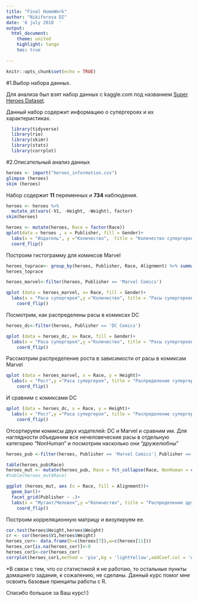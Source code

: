```yaml
---
title: "Final HomeWork"
author: "Nikiforova DI"
date: '6 july 2018  '
output: 
  html_document:
    theme: united
    highlight: tango
    toc: true
  
---
```


```r
knitr::opts_chunk$set(echo = TRUE)
```

#1.Выбор набора данных.

  Для анализа был взят набор данных с kaggle.com под названием [Super Heroes Dataset](https://www.kaggle.com/claudiodavi/superhero-set). 
    
  Данный набор содержит информацию о супергероях и их характеристиках.
  
```r
  library(tidyverse)
  library(rio)
  library(skimr)
  library(stats)
  library(corrplot)
```
  
#2.Описательный анализ данных
```r
heroes <- import("heroes_information.csv")
glimpse (heroes)
skim (heroes)

```

Набор содержит **11** переменных и **734** наблюдения.

```r
heroes <- heroes %>%
  mutate_at(vars(-V1, -Height, -Weight), factor)
skim(heroes)

heroes <- mutate(heroes, Race = factor(Race))
qplot(data = heroes , x = Publisher, fill = Gender)+
  labs(x = "Издатель", y ="Количество",  title = "Количество супергероев по издателям")+
  coord_flip()
```

Построим гистограмму для комиксов Marvel


```r
heroes_toprace<- group_by(heroes, Publisher, Race, Alignment) %>% summarise(freq = n())
heroes_toprace

heroes_marvel<-filter(heroes, Publisher == 'Marvel Comics')

qplot (data = heroes_marvel, x= Race, fill = Gender)+
  labs(x = "Раса супергероя",y ="Количество", title = "Расы супергероев", subtitle = "Marvel Comics")+
    coord_flip()
```

Посмотрим, как распределены расы в комиксах DC
```r
heroes_dc<-filter(heroes, Publisher == 'DC Comics')

qplot (data = heroes_dc, x= Race, fill = Gender)+
  labs(x = "Раса супергероя",y ="Количество", title = "Расы супергероев", subtitle = "DC Comics")+
    coord_flip()
```

Рассмотрим распределение роста в зависимости от расы в комиксам Marvel

```r
qplot (data = heroes_marvel, x = Race, y = Height)+
  labs(x = "Рост",y ="Раса супергероя", title = "Распределение супергероев по росту", subtitle = "Marvel")+
    coord_flip()
```

И сравним с комиксами DC

```r
qplot (data = heroes_dc, x = Race, y = Height)+
  labs(x = "Рост",y ="Раса супергероя", title = "Распределение супергероев по росту", subtitle = "DC Comics")+
    coord_flip()
```


Отсортируем комиксы двух издателей: DC и Marvel и сравним им.
Для наглядности объединим все нечеловеческие расы в отдельную категорию "NonHuman" и посмотрим насколько они "дружелюбны"

```r
heroes_pub <-filter(heroes, Publisher == 'Marvel Comics'| Publisher == 'DC Comics')

table(heroes_pub$Race)
heroes_mut <- mutate(heroes_pub, Race = fct_collapse(Race, NonHuman = c('-', 'Alien',"Animal", 'Alpha','Amazon', 'Android', 'Asgardian', 'Atlantean', 'Bizarro', 'Bolovaxian', 'Clone', 'Cosmic Entity','Cyborg', 'Czarnian', 'Dathomirian Zabrak', 'Demi-God', 'Demon', 'Eternal', 'Flora Colossus','Frost Giant', 'God / Eternal', 'Gorilla', 'Gungan', 'Human-Kree', 'Human-Spartoi', 'Human-Vulcan', 'Human-Vuldarian', 'Human / Altered', 'Human / Clone', 'Human / Cosmic', 'Human / Radiation', 'Icthyo Sapien', 'Inhuman', 'Kaiju', 'Kakarantharaian', 'Korugaran', 'Kryptonian', 'Luphomoid', 'Maiar', 'Martian', 'Metahuman', 'Mutant', 'Mutant / Clone', 'New God', 'Neyaphem', 'Parademon', 'Planet', 'Rodian', 'Saiyan', 'Spartoi', 'Strontian', 'Symbiote', 'Talokite', 'Tamaranean', 'Ungaran', 'Vampire', 'Xenomorph XX121', 'Yautja', "Yoda's species",'Zen-Whoberian','Zombie' )))
#table(heroes_mut$Race)

ggplot (heroes_mut, aes (x = Race, fill = Alignment))+
  geom_bar()+
  facet_grid(Publisher ~ .)+
  labs(x = "Мутант/Человек",y ="Количество", title = "Распределение дружелюбности", subtitle = "DC Comics vs Marvel Comics")+
    coord_flip()

```

Построим корреляционную матрицу и визулируем ее. 

```r
cor.test(heroes$Height,heroes$Weight)
cr <- cor(heroes$V1,heroes$Weight)
heroes_cor<- data.frame(h=c(heroes[7]),w=c(heroes[11]))
heroes_cor[is.na(heroes_cor)]<-0
heroes_cor1<-cor(heroes_cor)
corrplot(heroes_cor1,method = 'pie',bg = 'lightYellow',addCoef.col = 'white')

```

*В связи с тем, что со статистикой я не работаю, то остальные пункты домашнего задания, к сожалению, не сделаны.
Данный курс помог мне освоить базовые принципы работы с R.

Спасибо большое за Ваш курс!:)